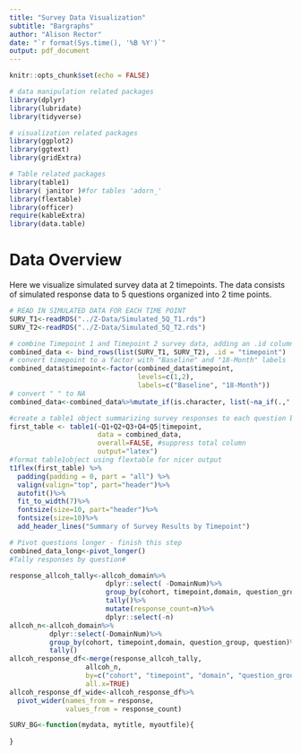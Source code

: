 ```yaml
---
title: "Survey Data Visualization"
subtitle: "Bargraphs"
author: "Alison Rector"
date: "`r format(Sys.time(), '%B %Y')`"
output: pdf_document
---
```



```r
knitr::opts_chunk$set(echo = FALSE)
```

```r
# data manipulation related packages
library(dplyr)
library(lubridate)
library(tidyverse)

# visualization related packages
library(ggplot2)
library(ggtext)
library(gridExtra)

# Table related packages
library(table1)
library( janitor )#for tables 'adorn_'
library(flextable)
library(officer)
require(kableExtra)
library(data.table)

```

# Data Overview  

Here we visualize simulated survey data at 2 timepoints. The data consists of simulated response data to 5 questions organized into 2 time points.  

```r
# READ IN SIMULATED DATA FOR EACH TIME POINT  
SURV_T1<-readRDS("../Z-Data/Simulated_5Q_T1.rds")
SURV_T2<-readRDS("../Z-Data/Simulated_5Q_T2.rds")
```

```r
# combine Timepoint 1 and Timepoint 2 survey data, adding an .id column labelled as timepoint
combined_data <- bind_rows(list(SURV_T1, SURV_T2), .id = "timepoint")
# convert timepoint to a factor with "Baseline" and "18-Month" labels
combined_data$timepoint<-factor(combined_data$timepoint,
                                levels=c(1,2),
                                labels=c("Baseline", "18-Month"))
# convert " " to NA
combined_data<-combined_data%>%mutate_if(is.character, list(~na_if(.," ")))


```

```r
#create a table1 object summarizing survey responses to each question by timepoint
first_table <- table1(~Q1+Q2+Q3+Q4+Q5|timepoint, 
                      data = combined_data, 
                      overall=FALSE, #suppress total column
                      output="latex")
#format table1object using flextable for nicer output
t1flex(first_table) %>%
  padding(padding = 0, part = "all") %>% 
  valign(valign="top", part="header")%>%
  autofit()%>% 
  fit_to_width(7)%>%
  fontsize(size=10, part="header")%>%
  fontsize(size=10)%>%
  add_header_lines("Summary of Survey Results by Timepoint")
```

```r
# Pivot questions longer - finish this step
combined_data_long<-pivot_longer()
#Tally responses by question#

response_allcoh_tally<-allcoh_domain%>%
                        dplyr::select( -DomainNum)%>%
                        group_by(cohort, timepoint,domain, question_group, question, response)%>%
                        tally()%>%
                        mutate(response_count=n)%>%
                        dplyr::select(-n)
allcoh_n<-allcoh_domain%>%
          dplyr::select(-DomainNum)%>%
          group_by(cohort, timepoint,domain, question_group, question)%>%
          tally()
allcoh_response_df<-merge(response_allcoh_tally, 
                   allcoh_n,
                   by=c("cohort", "timepoint", "domain", "question_group", "question"), 
                   all.x=TRUE)
allcoh_response_df_wide<-allcoh_response_df%>%
  pivot_wider(names_from = response,
              values_from = response_count)
```


```r
SURV_BG<-function(mydata, mytitle, myoutfile){
  
}
```

